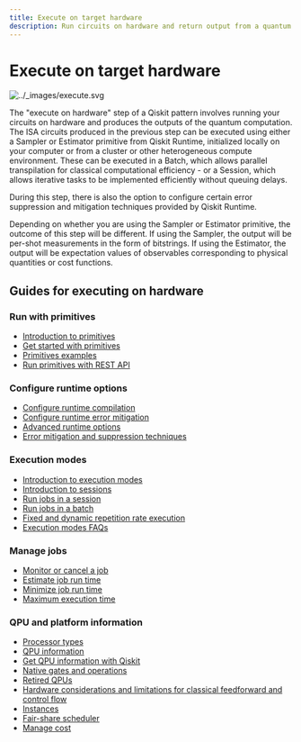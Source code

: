 ```yaml
---
title: Execute on target hardware
description: Run circuits on hardware and return output from a quantum computer. 
---
```


# Execute on target hardware

![../\_images/execute.svg](/images/qiskit-patterns/execute.svg)

The "execute on hardware" step of a Qiskit pattern involves running your circuits on hardware
and produces the outputs of the quantum computation. The ISA circuits produced in
the previous step can be executed using either a Sampler or Estimator primitive from
Qiskit Runtime, initialized locally on your computer or from a cluster or other
heterogeneous compute environment. These can be executed in a Batch, which allows
parallel transpilation for classical computational efficiency - or a Session,
which allows iterative tasks to be implemented efficiently without queuing delays.

During this step, there is also the option to configure certain error suppression and
mitigation techniques provided by Qiskit Runtime.

Depending on whether you are using the Sampler or Estimator primitive, the outcome of this step
will be different. If using the Sampler, the output will be per-shot measurements
in the form of bitstrings. If using the Estimator, the output will be
expectation values of observables corresponding to physical quantities or cost functions.

## Guides for executing on hardware

### Run with primitives
* [Introduction to primitives](./primitives)
* [Get started with primitives](./get-started-with-primitives)
* [Primitives examples](./primitives-examples)
* [Run primitives with REST API](./run-primitives-rest-api)

### Configure runtime options
* [Configure runtime compilation](./configure-error-suppression)
* [Configure runtime error mitigation](./configure-error-mitigation)
* [Advanced runtime options](./runtime-options-overview)
* [Error mitigation and suppression techniques](./error-mitigation-and-suppression-techniques)

### Execution modes
* [Introduction to execution modes](./execution-modes)
* [Introduction to sessions](./sessions)
* [Run jobs in a session](./run-jobs-session)
* [Run jobs in a batch](./run-jobs-batch)
* [Fixed and dynamic repetition rate execution](./repetition-rate-execution)
* [Execution modes FAQs](./execution-modes-faq)

### Manage jobs
* [Monitor or cancel a job](./monitor-job)
* [Estimate job run time](./estimate-job-run-time)
* [Minimize job run time](./minimize-time)
* [Maximum execution time](./max-execution-time)

### QPU and platform information
* [Processor types](./processor-types)
* [QPU information](./qpu-information)
* [Get QPU information with Qiskit](./get-qpu-information)
* [Native gates and operations](./native-gates)
* [Retired QPUs](./retired-qpus)
* [Hardware considerations and limitations for classical feedforward and control flow](./dynamic-circuits-considerations)
* [Instances](./instances)
* [Fair-share scheduler](./fair-share-scheduler)
* [Manage cost](./manage-cost)
